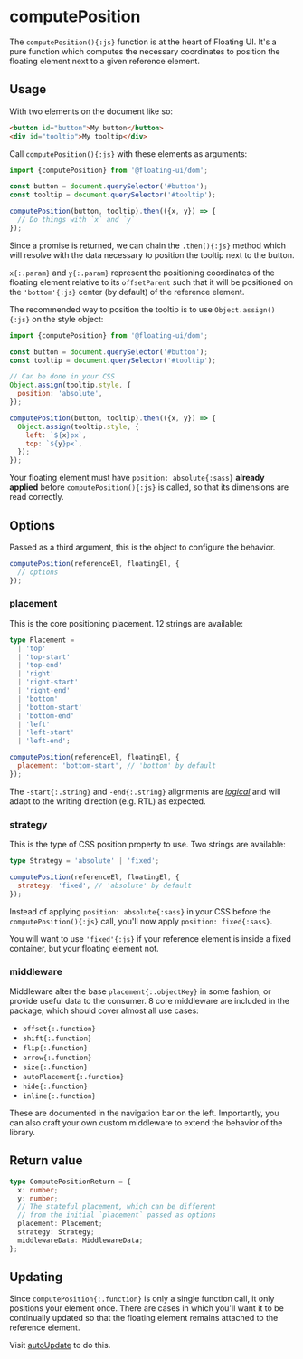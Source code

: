 # computePosition

The `computePosition(){:js}` function is at the heart of Floating
UI. It's a pure function which computes the necessary coordinates
to position the floating element next to a given reference
element.

## Usage

With two elements on the document like so:

```html
<button id="button">My button</button>
<div id="tooltip">My tooltip</div>
```

Call `computePosition(){:js}` with these elements as arguments:

```js
import {computePosition} from '@floating-ui/dom';

const button = document.querySelector('#button');
const tooltip = document.querySelector('#tooltip');

computePosition(button, tooltip).then(({x, y}) => {
  // Do things with `x` and `y`
});
```

Since a promise is returned, we can chain the `.then(){:js}`
method which will resolve with the data necessary to position the
tooltip next to the button.

`x{:.param}` and `y{:.param}` represent the positioning
coordinates of the floating element relative to its
`offsetParent` such that it will be positioned on the
`'bottom'{:js}` center (by default) of the reference element.

The recommended way to position the tooltip is to use
`Object.assign(){:js}` on the style object:

```js {6-9,12-15}
import {computePosition} from '@floating-ui/dom';

const button = document.querySelector('#button');
const tooltip = document.querySelector('#tooltip');

// Can be done in your CSS
Object.assign(tooltip.style, {
  position: 'absolute',
});

computePosition(button, tooltip).then(({x, y}) => {
  Object.assign(tooltip.style, {
    left: `${x}px`,
    top: `${y}px`,
  });
});
```

Your floating element must have `position: absolute{:sass}`
**already applied** before `computePosition(){:js}` is called, so
that its dimensions are read correctly.

## Options

Passed as a third argument, this is the object to configure the
behavior.

```js
computePosition(referenceEl, floatingEl, {
  // options
});
```

### placement

This is the core positioning placement. 12 strings are available:

```ts
type Placement =
  | 'top'
  | 'top-start'
  | 'top-end'
  | 'right'
  | 'right-start'
  | 'right-end'
  | 'bottom'
  | 'bottom-start'
  | 'bottom-end'
  | 'left'
  | 'left-start'
  | 'left-end';
```

```js
computePosition(referenceEl, floatingEl, {
  placement: 'bottom-start', // 'bottom' by default
});
```

The `-start{:.string}` and `-end{:.string}` alignments are
[_logical_](https://developer.mozilla.org/en-US/docs/Web/CSS/CSS_Logical_Properties)
and will adapt to the writing direction (e.g. RTL) as expected.

### strategy

This is the type of CSS position property to use. Two strings are
available:

```ts
type Strategy = 'absolute' | 'fixed';
```

```js
computePosition(referenceEl, floatingEl, {
  strategy: 'fixed', // 'absolute' by default
});
```

Instead of applying `position: absolute{:sass}` in your CSS
before the `computePosition(){:js}` call, you'll now apply
`position: fixed{:sass}`.

You will want to use `'fixed'{:js}` if your reference element is
inside a fixed container, but your floating element not.

### middleware

Middleware alter the base `placement{:.objectKey}` in some
fashion, or provide useful data to the consumer. 8 core
middleware are included in the package, which should cover almost
all use cases:

- `offset{:.function}`
- `shift{:.function}`
- `flip{:.function}`
- `arrow{:.function}`
- `size{:.function}`
- `autoPlacement{:.function}`
- `hide{:.function}`
- `inline{:.function}`

These are documented in the navigation bar on the left.
Importantly, you can also craft your own custom middleware to
extend the behavior of the library.

## Return value

```ts
type ComputePositionReturn = {
  x: number;
  y: number;
  // The stateful placement, which can be different
  // from the initial `placement` passed as options
  placement: Placement;
  strategy: Strategy;
  middlewareData: MiddlewareData;
};
```

## Updating

Since `computePosition{:.function}` is only a single function
call, it only positions your element once. There are cases in
which you'll want it to be continually updated so that the
floating element remains attached to the reference element.

Visit [autoUpdate](/docs/autoUpdate) to do this.
